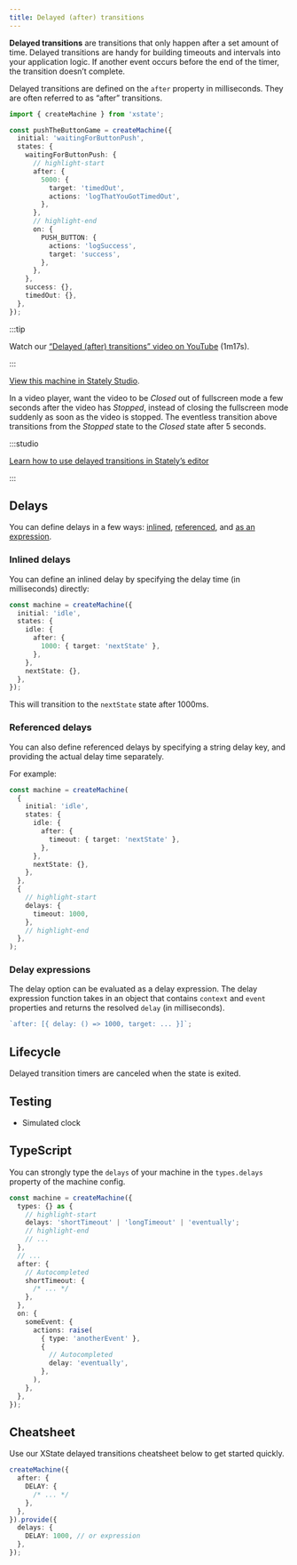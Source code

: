 ```yaml
---
title: Delayed (after) transitions
---
```


**Delayed transitions** are transitions that only happen after a set amount of time. Delayed transitions are handy for building timeouts and intervals into your application logic. If another event occurs before the end of the timer, the transition doesn’t complete.

Delayed transitions are defined on the `after` property in milliseconds. They are often referred to as “after” transitions.

```ts
import { createMachine } from 'xstate';

const pushTheButtonGame = createMachine({
  initial: 'waitingForButtonPush',
  states: {
    waitingForButtonPush: {
      // highlight-start
      after: {
        5000: {
          target: 'timedOut',
          actions: 'logThatYouGotTimedOut',
        },
      },
      // highlight-end
      on: {
        PUSH_BUTTON: {
          actions: 'logSuccess',
          target: 'success',
        },
      },
    },
    success: {},
    timedOut: {},
  },
});
```

:::tip

Watch our [“Delayed (after) transitions” video on YouTube](https://www.youtube.com/watch?v=5RE_eazRhrw&list=PLvWgkXBB3dd4I_l-djWVU2UGPyBgKfnTQ&index=12) (1m17s).

:::

<EmbedMachine
  name="Delayed (after) transitions"
  embedURL="https://stately.ai/registry/editor/embed/1c962847-2829-45e2-b6fc-5f42fa3f8b6b?machineId=5671366b-05cf-43f5-a09a-b88373ea27c1"
/>

[View this machine in Stately Studio](https://stately.ai/registry/editor/e13bef2b-bb13-4465-96ac-0bc25340688e?machineId=5671366b-05cf-43f5-a09a-b88373ea27c1).

In a video player, want the video to be *Closed* out of fullscreen mode a few seconds after the video has *Stopped*, instead of closing the fullscreen mode suddenly as soon as the video is stopped. The eventless transition above transitions from the *Stopped* state to the *Closed* state after 5 seconds.

:::studio

[Learn how to use delayed transitions in Stately’s editor](./editor-delayed-transitions.mdx)

:::

## Delays

You can define delays in a few ways: [inlined](#inlined-delays), [referenced](#referenced-delays), and [as an expression](#delay-expressions).

### Inlined delays

You can define an inlined delay by specifying the delay time (in milliseconds) directly:

```ts
const machine = createMachine({
  initial: 'idle',
  states: {
    idle: {
      after: {
        1000: { target: 'nextState' },
      },
    },
    nextState: {},
  },
});
```

This will transition to the `nextState` state after 1000ms.

### Referenced delays

You can also define referenced delays by specifying a string delay key, and providing the actual delay time separately.

For example:

```ts
const machine = createMachine(
  {
    initial: 'idle',
    states: {
      idle: {
        after: {
          timeout: { target: 'nextState' },
        },
      },
      nextState: {},
    },
  },
  {
    // highlight-start
    delays: {
      timeout: 1000,
    },
    // highlight-end
  },
);
```

### Delay expressions

The delay option can be evaluated as a delay expression. The delay expression function takes in an object that contains `context` and `event` properties and returns the resolved `delay` (in milliseconds).

```ts
`after: [{ delay: () => 1000, target: ... }]`;
```

## Lifecycle

Delayed transition timers are canceled when the state is exited.

## Testing

- Simulated clock

## TypeScript

You can strongly type the `delays` of your machine in the `types.delays` property of the machine config.

```ts
const machine = createMachine({
  types: {} as {
    // highlight-start
    delays: 'shortTimeout' | 'longTimeout' | 'eventually';
    // highlight-end
    // ...
  },
  // ...
  after: {
    // Autocompleted
    shortTimeout: {
      /* ... */
    },
  },
  on: {
    someEvent: {
      actions: raise(
        { type: 'anotherEvent' },
        {
          // Autocompleted
          delay: 'eventually',
        },
      ),
    },
  },
});
```

## Cheatsheet

Use our XState delayed transitions cheatsheet below to get started quickly.

```ts
createMachine({
  after: {
    DELAY: {
      /* ... */
    },
  },
}).provide({
  delays: {
    DELAY: 1000, // or expression
  },
});
```
